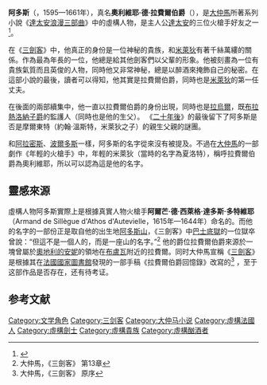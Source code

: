 {{expand|time=2018-04-05T08:30:26+00:00}}
{{NoteTA
|1=zh-hans:达达尼昂; zh-hant:達太安;
|2=zh-hans:三个火枪手; zh-hant:三劍客;
|3=zh-hans:火枪手; zh-hant:劍客;
}}
{{Infobox character
| name        = 阿多斯<br>Athos
| series      = [[達太安浪漫三部曲|達太安浪漫三部曲]]
| image       = Athos (silver) rv.png
| image_size  = 228px
| caption     =
| first       = 《[[三劍客|三劍客]]》
| last        = 《[[布拉熱洛納子爵|布拉熱洛納子爵]]》
| creator     = [[大仲馬|大仲馬]]
| gender      = 男
| occupation  = [[劍客隊|劍客]]
| title       = 伯爵
| family      = 
| spouse      = [[米萊狄|米萊狄]]
| children    = 布拉熱洛納子爵拉烏爾
| relatives   = 
| religion    = [[天主教|天主教]]
| nationality = [[法國|法國]]
}}
'''阿多斯'''（{{lang-fr|Athos}}，1595—1661年），真名'''奧利維耶·德·拉費爾伯爵'''（{{lang|fr|comte Olivier de la Fère}}），是[[大仲馬|大仲馬]]所著系列小說《[[達太安浪漫三部曲|達太安浪漫三部曲]]》中的虛構人物，是主人公[[達太安|達太安]]的三位火槍手好友之一<ref>{{cite web|url=https://books.google.co.uk/books?id=bUaYAAAAQBAJ&pg=PT160&lpg=PT160&dq=Athos+three+musketeers+analysis&source=bl&ots=r-elmbv8YG&sig=XIZ8CzRUu9QwhPkbsSP4qzXBRks&hl=en&sa=X&ei=VzDCVNTiC8yVatPIgIAJ&ved=0CCkQ6AEwAzgo#v=onepage&q=Athos%20three%20musketeers%20analysis&f=false|title=The Social Psychology of Communication|work=google.co.uk|access-date=2018-08-21|archive-date=2015-01-23|archive-url=https://web.archive.org/web/20150123200201/https://books.google.co.uk/books?id=bUaYAAAAQBAJ&pg=PT160&lpg=PT160&dq=Athos+three+musketeers+analysis&source=bl&ots=r-elmbv8YG&sig=XIZ8CzRUu9QwhPkbsSP4qzXBRks&hl=en&sa=X&ei=VzDCVNTiC8yVatPIgIAJ&ved=0CCkQ6AEwAzgo#v=onepage&q=Athos%20three%20musketeers%20analysis&f=false|dead-url=no}}</ref>。

在《[[三劍客|三劍客]]》中，他真正的身份是一位神秘的貴族，和[[米萊狄|米萊狄]]有著千絲萬縷的關係。作為最為年長的一位，他總是給其他劍客們以父輩的形象。他被刻畫為一位有貴族氣質而且英俊的人物，同時他又非常神秘，總是以醉酒來掩飾自己的秘密。在這部小說的最後，讀者可以得知，他其實是拉費爾伯爵，同時也是[[米萊狄|米萊狄]]的第一任丈夫。

在後面的兩部續集中，他一直以拉費爾伯爵的身份出現，同時也是[[二十年后#拉烏爾|拉烏爾]]，既[[布拉熱洛納子爵|布拉熱洛納子爵]]的監護人（同時也是他的生父）。 《[[二十年後|二十年後]]》的最後留下了阿多斯是否是摩爾東特（約翰·溫斯特，米萊狄之子）的親生父親的謎團。

和[[阿拉密斯|阿拉密斯]]、[[波爾多斯|波爾多斯]]一樣，阿多斯的名字從來沒有被提及。不過在[[大仲馬|大仲馬]]的一部劇作《年輕的火槍手》中，年輕的米萊狄（當時的名字為夏洛特），稱呼拉費爾伯爵為奧利維耶，所以可以認為這是他的名字。

== 靈感來源 ==
虛構人物阿多斯實際上是根據真實人物火槍手'''阿爾芒·德·西萊格·達多斯·多特維耶'''（Armand de Sillègue d'Athos d'Autevielle，1615年—1644年）命名的。而他的名字的一部份正是取自他的出生地[[阿索斯山|阿多斯山]]，《三劍客》中[[巴士底獄|巴士底獄]]的一位獄卒曾說：“但這不是一個人的，而是一座山的名字。”<ref>大仲馬，《三劍客》 第13章</ref> 他的爵位拉費爾伯爵來源於一塊曾屬於[[奧地利的安妮|奧地利的安妮]]的領地在[[布盧瓦|布盧瓦]]附近的拉費爾。同时大仲馬宣稱《[[三劍客|三劍客]]》是根據其在[[法國國家圖書館|法國國家圖書館]]發現的一部手稿《拉費爾伯爵回憶錄》改寫的<ref>大仲馬，《三劍客》 原序</ref> ，至于这部作品是否存在，还有待考证。

== 参考文献 ==
{{reflist}}

{{Commonscat|Athos}}
{{三劍客}}

{{DEFAULTSORT:Athos}}
[[Category:文学角色|Category:文学角色]]
[[Category:三剑客|Category:三剑客]]
[[Category:大仲马小说|Category:大仲马小说]]
[[Category:虛構法國人|Category:虛構法國人]]
[[Category:虛構劍士|Category:虛構劍士]]
[[Category:虛構貴族|Category:虛構貴族]]
[[Category:虛構酗酒者|Category:虛構酗酒者]]